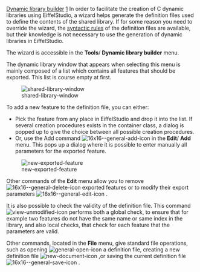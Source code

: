 [[Property:title|Dynamic library builder]]
[[Property:weight|1]]
In order to facilitate the creation of C dynamic libraries using EiffelStudio, a wizard helps generate the definition files used to define the contents of the shared library. If for some reason you need to override the wizard, the [[Definition file|syntactic rules]]  of the definition files are available, but their knowledge is not necessary to use the generation of dynamic libraries in EiffelStudio. 

The wizard is accessible in the '''Tools'''/ '''Dynamic library builder''' menu. 

The dynamic library window that appears when selecting this menu is mainly composed of a list which contains all features that should be exported. This list is course empty at first.

[[Image:shared-library-window]]  

{{note| '''Note''': The layout of this wizard is slightly different on Windows and on Unix systems, because the index and calling convention fields never appear on Unix systems. }}

To add a new feature to the definition file, you can either:
* Pick the feature from any place in EiffelStudio and drop it into the list. If several creation procedures exists in the container class, a dialog is popped up to give the choice between all possible creation procedures.
* Or, use the Add command  [[Image:16x16--general-add-icon]]  in the '''Edit'''/ '''Add''' menu. This pops up a dialog where it is possible to enter manually all parameters for the exported feature. 

[[Image:new-exported-feature]]  

Other commands of the '''Edit''' menu allow you to remove  [[Image:16x16--general-delete-icon]]  exported features or to modify their export parameters  [[Image:16x16--general-edit-icon]] . 

It is also possible to check the validity of the definition file. This command  [[Image:view-unmodified-icon]] performs both a global check, to ensure that for example two features do not have the same name or same index in the library, and also local checks, that check for each feature that the parameters are valid. 

Other commands, located in the '''File''' menu, give standard file operations, such as opening  [[Image:general-open-icon]]  a definition file, creating a new definition file  [[Image:new-document-icon]] ,or saving the current definition file  [[Image:16x16--general-save-icon]] . 

{{tip| '''Tip''': Although the wizard can handle several files during the same EiffelStudio session, remember that only one file can be used in the project settings to effectively generate a shared library. }}




